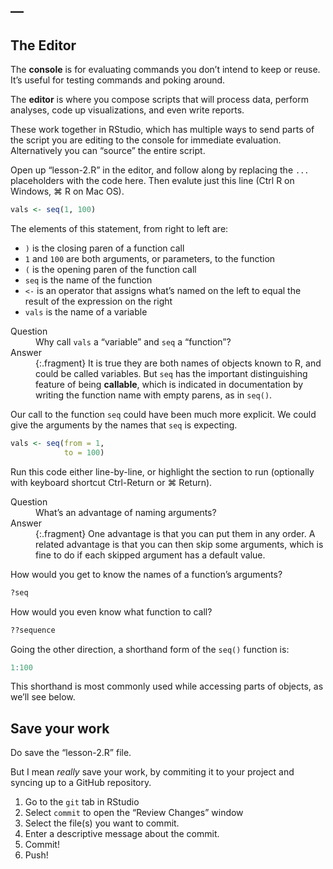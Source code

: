 ---
---

## The Editor

The **console** is for evaluating commands you don't intend to keep or reuse. It's useful for testing commands and poking around.

The **editor** is where you compose scripts that will process data, perform analyses, code up visualizations, and even write reports.

These work together in RStudio, which has multiple ways to send parts of the script you are editing to the console for immediate evaluation. Alternatively you can "source" the entire script.

<!--split-->

Open up "lesson-2.R" in the editor, and follow along by replacing the `...` placeholders with the code here. Then evalute just this line (Ctrl R on Windows, ⌘ R on Mac OS).

```r
vals <- seq(1, 100)
```

<!--split-->

The elements of this statement, from right to left are:

- `)` is the closing paren of a function call
- `1` and `100` are both arguments, or parameters, to the function
- `(` is the opening paren of the function call
- `seq` is the name of the function
- ` <- ` is an operator that assigns what's named on the left to equal the result of the expression on the right
- `vals` is the name of a variable

<!--split-->

Question
: Why call `vals` a "variable" and `seq` a "function"?

Answer
: {:.fragment} It is true they are both names of objects known to R, and could be called variables. But `seq` has the important distinguishing feature of being **callable**, which is indicated in documentation by writing the function name with empty parens, as in `seq()`.

<!--split-->

Our call to the function `seq` could have been much more explicit. We could give the arguments by the names that `seq` is expecting.

```r
vals <- seq(from = 1,
            to = 100)
```

Run this code either line-by-line, or highlight the section to run (optionally with keyboard shortcut Ctrl-Return or ⌘ Return).

<!--split-->

Question
: What's an advantage of naming arguments?

Answer
: {:.fragment} One advantage is that you can put them in any order. A related advantage is that you can then skip some arguments, which is fine to do if each skipped argument has a default value.

<!--split-->

How would you get to know the names of a function's arguments?

```r
?seq
```

How would you even know what function to call?

```r
??sequence
```

<!--split-->

Going the other direction, a shorthand form of the `seq()` function is:

```r
1:100
```

This shorthand is most commonly used while accessing parts of objects, as we'll see below.

<!--split-->

## Save your work

Do save the "lesson-2.R" file.

But I mean *really* save your work, by commiting it to your project and syncing up to a GitHub repository.

1. Go to the `git` tab in RStudio
1. Select `commit` to open the "Review Changes" window
1. Select the file(s) you want to commit.
1. Enter a descriptive message about the commit.
1. Commit!
1. Push!

